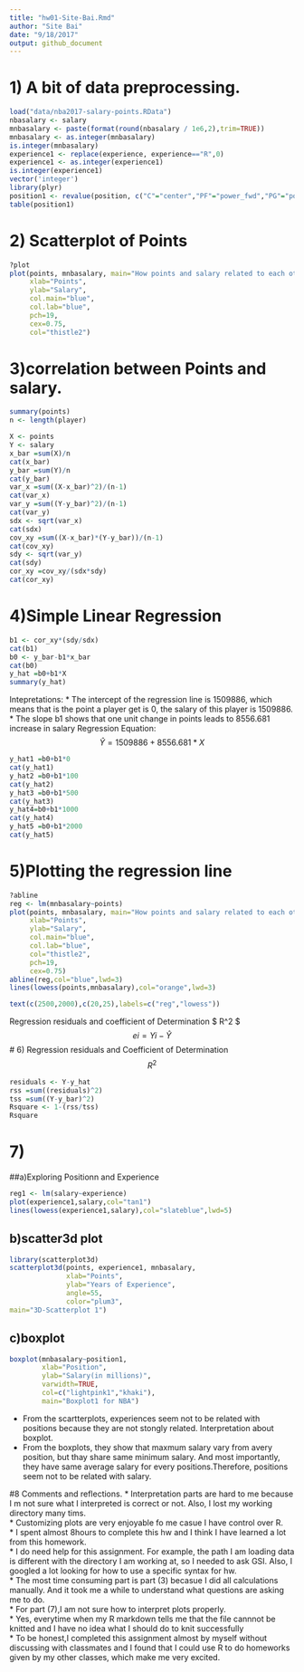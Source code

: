 ```yaml
---
title: "hw01-Site-Bai.Rmd"
author: "Site Bai"
date: "9/18/2017"
output: github_document
---
```

# 1) A bit of data preprocessing. 
```r
load("data/nba2017-salary-points.RData")
nbasalary <- salary
mnbasalary <- paste(format(round(nbasalary / 1e6,2),trim=TRUE)) 
mnbasalary <- as.integer(mnbasalary)
is.integer(mnbasalary)
experience1 <- replace(experience, experience=="R",0)
experience1 <- as.integer(experience1)
is.integer(experience1)
vector('integer')
library(plyr)
position1 <- revalue(position, c("C"="center","PF"="power_fwd","PG"="point_guard","SF"="small_fwd","SG"="shoot_guard"))
table(position1)
```
# 2) Scatterplot of Points
```r
?plot
plot(points, mnbasalary, main="How points and salary related to each other",
     xlab="Points",
     ylab="Salary",
     col.main="blue",
     col.lab="blue",
     pch=19,
     cex=0.75,
     col="thistle2")

```

# 3)correlation between Points and salary.
```r
summary(points)
n <- length(player)

X <- points
Y <- salary
x_bar =sum(X)/n
cat(x_bar)
y_bar =sum(Y)/n
cat(y_bar)
var_x =sum((X-x_bar)^2)/(n-1)
cat(var_x)
var_y =sum((Y-y_bar)^2)/(n-1)
cat(var_y)
sdx <- sqrt(var_x)
cat(sdx)
cov_xy =sum((X-x_bar)*(Y-y_bar))/(n-1)
cat(cov_xy)
sdy <- sqrt(var_y)
cat(sdy)
cor_xy =cov_xy/(sdx*sdy)
cat(cor_xy)
```

# 4)Simple Linear Regression
```r
b1 <- cor_xy*(sdy/sdx)
cat(b1)
b0 <- y_bar-b1*x_bar
cat(b0)
y_hat =b0+b1*X
summary(y_hat)
```
Intepretations: 
* The intercept of the regression line is 1509886, which means that is the point a player get is 0, the salary of this player is 1509886.\
* The slope b1 shows that one unit change in points leads to 8556.681 increase in salary
Regression Equation: 
$$ \hat{Y}=1509886+8556.681*X $$


```r
y_hat1 =b0+b1*0
cat(y_hat1)
y_hat2 =b0+b1*100
cat(y_hat2)
y_hat3 =b0+b1*500
cat(y_hat3)
y_hat4=b0+b1*1000
cat(y_hat4)
y_hat5 =b0+b1*2000
cat(y_hat5)
```
# 5)Plotting the regression line

```r
?abline
reg <- lm(mnbasalary~points)
plot(points, mnbasalary, main="How points and salary related to each other",
     xlab="Points",
     ylab="Salary",
     col.main="blue",
     col.lab="blue",
     col="thistle2",
     pch=19,
     cex=0.75)
abline(reg,col="blue",lwd=3)
lines(lowess(points,mnbasalary),col="orange",lwd=3)

text(c(2500,2000),c(20,25),labels=c("reg","lowess"))

```
Regression residuals and coefficient of Determination $ R^2 $
$$ ei=Yi-\hat{Y} $$
# 6) Regression residuals and Coefficient of Determination $$ R^2 $$
```r
residuals <- Y-y_hat
rss =sum((residuals)^2)
tss =sum((Y-y_bar)^2)
Rsquare <- 1-(rss/tss)
Rsquare
```
# 7) 
##a)Exploring Positionn and Experience 

```r
reg1 <- lm(salary~experience)
plot(experience1,salary,col="tan1")
lines(lowess(experience1,salary),col="slateblue",lwd=5)

```

## b)scatter3d plot
```r
library(scatterplot3d)
scatterplot3d(points, experience1, mnbasalary,
              xlab="Points",
              ylab="Years of Experience",
              angle=55,
              color="plum3",
main="3D-Scatterplot 1") 
```

## c)boxplot 
```r
boxplot(mnbasalary~position1,
        xlab="Position",
        ylab="Salary(in millions)",
        varwidth=TRUE,
        col=c("lightpink1","khaki"),
        main="Boxplot1 for NBA") 
```

* From the scartterplots, experiences seem not to be related with positions because they are not stongly related. 
Interpretation about boxplot. \
* From the boxplots, they show that maxmum salary vary from avery position, but thay share same minimum salary. And most importantly, they have same average salary for every positions.Therefore, positions seem not to be related with salary. \

#8 Comments and reflections. 
* Interpretation parts are hard to me because I m not sure what I interpreted is correct or not. Also, I lost my working directory many tims. \
* Customizing plots are very enjoyable fo me casue I have control over R. \
* I spent almost 8hours to complete this hw and I think I have learned a lot from this homework. \
* I do need help for this assignment. For example, the path I am loading data is different with the directory I am working at, so I needed to ask GSI. Also, I googled a lot looking for how to use a specific syntax for hw. \
* The most time consuming part is part (3) becasue I did all calculations manually. And it took me a while to understand what questions are asking me to do. \
* For part (7),I am not sure how to interpret plots properly. \
* Yes, everytime when my R markdown tells me that the file cannnot be knitted and I have no idea what I should do to knit successfully \
* To be honest,I completed this assignment almost by myself without discussing with classmates and I found that I could use R to do homeworks given by my other classes, which make me very excited. \




